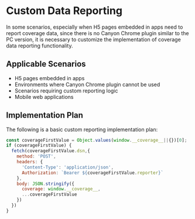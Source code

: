 # Custom Data Reporting

In some scenarios, especially when H5 pages embedded in apps need to report coverage data, since there is no Canyon Chrome plugin similar to the PC version, it is necessary to customize the implementation of coverage data reporting functionality.

## Applicable Scenarios

- H5 pages embedded in apps
- Environments where Canyon Chrome plugin cannot be used
- Scenarios requiring custom reporting logic
- Mobile web applications

## Implementation Plan

The following is a basic custom reporting implementation plan:

```javascript copy
const coverageFirstValue = Object.values(window.__coverage__||{})[0];
if (coverageFirstValue) {
  fetch(coverageFirstValue.dsn,{
    method: 'POST',
    headers: {
      'Content-Type': 'application/json',
      Authorization: `Bearer ${coverageFirstValue.reporter}`
    },
    body: JSON.stringify({
      coverage: window.__coverage__,
      ...coverageFirstValue
    })
  })
}
```